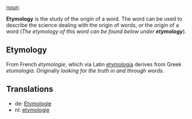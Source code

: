 [[noun]]:

'''Etymology''' is the study of the origin of a word. The word can be used to describe the science dealing with the origin of words, or the origin of a word (''The etymology of this word can be found below under '''etymology''''').

==Etymology==

From French ''&eacute;tymologie'', which via Latin [[etymologia]] derives from Greek ''etumologia''. Originally ''looking for the truth in and through words''.

==Translations==

* de: [[Etymologie]]
* nl: [[etymologie]]